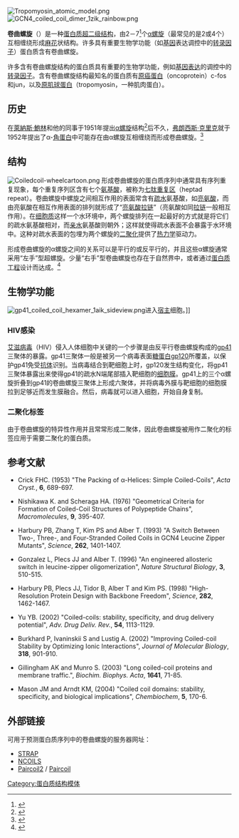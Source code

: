 [[File:Tropomyosin_atomic_model.png|thumb]][[File:GCN4_coiled_coil_dimer_1zik_rainbow.png|thumb]]

'''卷曲螺旋'''（{{lang-en|coiled coil}}）是一种[[蛋白质超二级结构|蛋白质超二级结构]]，由2－7<ref name="Liu2006">{{en}}{{cite journal en| last = Liu | first = J | coauthors = Zheng Q, Deng Y, Cheng CS, Kallenbach NR, and Lu M. | year = 2006 | title = A seven-helix coiled coil | journal = P.N.A:S | volume = 103 | pages = 15457-62-15462}}</ref>个[[α螺旋|α螺旋]]（最常见的是2或4个）互相缠绕形成[[麻花|麻花]]状结构。许多具有重要生物学功能（如[[基因|基因]]表达调控中的[[转录因子|转录因子]]）蛋白质含有卷曲螺旋。

许多含有卷曲螺旋结构的蛋白质具有重要的生物学功能，例如[[基因表达|基因表达]]的调控中的[[转录因子|转录因子]]。含有卷曲螺旋结构最知名的蛋白质有[[原癌蛋白|原癌蛋白]]（oncoprotein）c-fos和jun，以及[[原肌球蛋白|原肌球蛋白]]（tropomyosin，一种肌肉蛋白）。

==历史==
在[[萊納斯·鮑林|萊納斯·鮑林]]和他的同事于1951年提出[[α螺旋|α螺旋]]结构<ref name="pauling51">{{en}}{{cite journal en |last=Pauling |first=Linus |authorlink= |coauthors=Corey, Robert B.; Branson, H. R. |year=1951 |month= |title=The Structure of Proteins: Two Hydrogen-Bonded Helical Configurations of the Polypeptide Chain |journal=[[Proceedings_of_the_National_Academy_of_Sciences|PNAS]] |volume=37 |issue=4 |pages=205–211 |pmid=14816373 |url=http://www.pnas.org/content/37/4/205.full.pdf+html |accessdate= |quote= |archive-date=2012-06-14 |archive-url=https://web.archive.org/web/20120614180017/http://www.pnas.org/content/37/4/205.full.pdf+html |dead-url=no }}</ref>后不久，[[弗朗西斯·克里克|弗朗西斯·克里克]]就于1952年提出了α-[[角蛋白|角蛋白]]中可能存在由α螺旋互相缠绕而形成卷曲螺旋。<ref name="crick52">{{en}}{{cite journal en|last=Crick |first=F. H. C. |authorlink= |coauthors= |year=1952 |month= |title=Is α-Keratin a Coiled Coil? |journal=Nature |volume=170 |issue=4334 |pages=882–883 |doi=10.1038/170882b0 |url= |accessdate= |quote= }}</ref>

==结构==
[[File:Coiledcoil-wheelcartoon.png|thumb]]
形成卷曲螺旋的蛋白质序列中通常具有序列重复现象，每个重复序列区含有七个[[氨基酸|氨基酸]]，被称为[[七肽重复区|七肽重复区]]（heptad repeat）。卷曲螺旋中螺旋之间相互作用的表面常含有[[疏水|疏水]]氨基酸，如[[亮氨酸|亮氨酸]]，而由亮氨酸在相互作用表面的排列就形成了“[[亮氨酸拉链|亮氨酸拉链]]”（亮氨酸如同[[拉链|拉链]]一般相互作用）。在[[细胞质|细胞质]]这样一个水环境中，两个螺旋排列在一起最好的方式就是将它们的疏水氨基酸相对，而[[亲水|亲水]]氨基酸则朝外；这样就使得疏水表面不会暴露于水环境中。这种对疏水表面的包埋为两个螺旋的[[二聚体|二聚化]]提供了[[热力学|热力学]]驱动力。

形成卷曲螺旋的α螺旋之间的关系可以是平行的或反平行的，并且这些α螺旋通常采用“左手”型超螺旋。少量“右手”型卷曲螺旋也存在于自然界中，或者通过[[蛋白质工程|蛋白质工程]]设计而达成。<ref name="harbury1998">{{en}}{{cite journal en| last = Harbury | first = PB | coauthors = Plecs JJ, Tidor B, Alber T and Kim PS. | year = 1998 | title = High-Resolution Protein Design with Backbone Freedom | journal = Science | volume = 282 | pages = 1462–1467 | doi = 10.1126/science.282.5393.1462 | pmid = 9822371}}</ref>

==生物学功能==
[[Image:gp41_coiled_coil_hexamer_1aik_sideview.png|thumb]]进入[[宿主|宿主]]细胞。]]
===HIV感染===
[[艾滋病毒|艾滋病毒]]（HIV）侵入人体细胞中关键的一个步骤是由反平行卷曲螺旋构成的[[gp41|gp41]]三聚体的暴露。gp41三聚体一般是被另一个病毒表面[[糖蛋白|糖蛋白]][[gp120|gp120]]所覆盖，以保护gp41免受[[抗体|抗体]]识别。当病毒结合到靶细胞上时，gp120发生结构变化，将gp41三聚体暴露出来使得gp41的疏水N端尾部插入靶细胞的[[细胞膜|细胞膜]]。gp41上的三个α螺旋折叠到gp41的卷曲螺旋三聚体上形成六聚体，并将病毒外膜与靶细胞的细胞膜拉到足够近而发生膜融合。然后，病毒就可以进入细胞，开始自身复制。

===二聚化标签===
由于卷曲螺旋的特异性作用并且常常形成二聚体，因此卷曲螺旋被用作二聚化的标签应用于需要二聚化的蛋白质。

==参考文献==
{{reflist}}
{{refbegin}}
*{{en}} Crick FHC. (1953) "The Packing of α-Helices: Simple Coiled-Coils", ''Acta Cryst.'', '''6''', 689-697.
*{{en}} Nishikawa K. and Scheraga HA. (1976) "Geometrical Criteria for Formation of Coiled-Coil Structures of Polypeptide Chains", ''Macromolecules'', '''9''', 395-407.
*{{en}} Harbury PB, Zhang T, Kim PS and Alber T. (1993) "A Switch Between Two-, Three-, and Four-Stranded Coiled Coils in GCN4 Leucine Zipper Mutants", ''Science'', '''262''', 1401-1407.
*{{en}} Gonzalez L, Plecs JJ and Alber T. (1996) "An engineered allosteric switch in leucine-zipper oligomerization", ''Nature Structural Biology'', '''3''', 510-515.
*{{en}} Harbury PB, Plecs JJ, Tidor B, Alber T and Kim PS. (1998) "High-Resolution Protein Design with Backbone Freedom", ''Science'', '''282''', 1462-1467.
*{{en}} Yu YB. (2002) "Coiled-coils: stability, specificity, and drug delivery potential", ''Adv. Drug Deliv. Rev.'', '''54''', 1113-1129.
*{{en}} Burkhard P, Ivaninskii S and Lustig A. (2002) "Improving Coiled-coil Stability by Optimizing Ionic Interactions", ''Journal of Molecular Biology'', '''318''', 901-910.
*{{en}} Gillingham AK and Munro S. (2003) "Long coiled-coil proteins and membrane traffic.", ''Biochim. Biophys. Acta'', '''1641''', 71-85.
*{{en}} Mason JM and Arndt KM, (2004) "Coiled coil domains: stability, specificity, and biological implications", ''Chembiochem'', '''5''', 170-6.
{{refend}}

==外部链接==
可用于预测蛋白质序列中的卷曲螺旋的服务器网址：
* [http://3d-alignment.eu/ STRAP]{{Wayback|url=http://3d-alignment.eu/ |date=20120305165323 }}
* [https://archive.is/20020111053708/http://www.russell.embl-heidelberg.de/cgi-bin/coils-svr.pl NCOILS]
* [http://groups.csail.mit.edu/cb/paircoil2 Paircoil2] {{Wayback|url=http://groups.csail.mit.edu/cb/paircoil2 |date=20161005195414 }} / [http://groups.csail.mit.edu/cb/paircoil Paircoil] {{Wayback|url=http://groups.csail.mit.edu/cb/paircoil |date=20161012053711 }}

{{Protein secondary structure}}

[[Category:蛋白质结构模体|Category:蛋白质结构模体]]